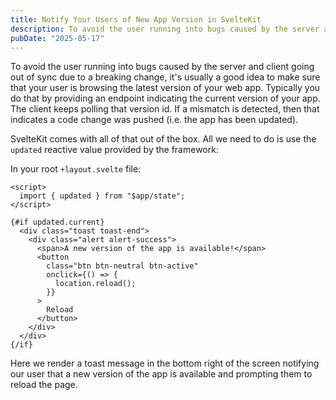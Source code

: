 ```yaml
---
title: Notify Your Users of New App Version in SvelteKit
description: To avoid the user running into bugs caused by the server and client going out of sync due to a breaking change, it's usually a good idea to make sure that your user is browsing the latest version of your web app. Typically you do that by providing an endpoint indicating the current version of your app. The client keeps polling that version id. If a mismatch is detected, then that indicates a code change was pushed. SvelteKit comes with that built-in.
pubDate: "2025-05-17"
---
```


To avoid the user running into bugs caused by the server and client going out of sync due to a breaking change, it's usually a good idea to make sure that your user is browsing the latest version of your web app. Typically you do that by providing an endpoint indicating the current version of your app. The client keeps polling that version id. If a mismatch is detected, then that indicates a code change was pushed (i.e. the app has been updated).

SvelteKit comes with all of that out of the box. All we need to do is use the `updated` reactive value provided by the framework:

In your root `+layout.svelte` file:

```svelte
<script>
  import { updated } from "$app/state";
</script>

{#if updated.current}
  <div class="toast toast-end">
    <div class="alert alert-success">
      <span>A new version of the app is available!</span>
      <button
        class="btn btn-neutral btn-active"
        onclick={() => {
          location.reload();
        }}
      >
        Reload
      </button>
    </div>
  </div>
{/if}
```

Here we render a toast message in the bottom right of the screen notifying our user that a new version of the app is available and prompting them to reload the page.

